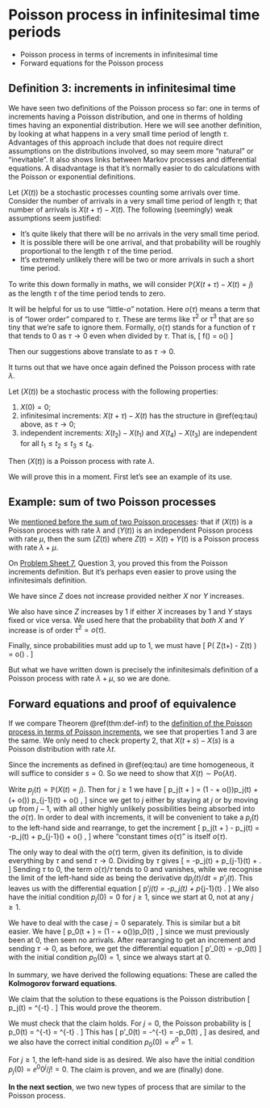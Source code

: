 # Poisson process in infinitesimal time periods  {#S15-poisson-infinitesimal}


::: {.mysummary}
* Poisson process in terms of increments in infinitesimal time
* Forward equations for the Poisson process
:::



## Definition 3: increments in infinitesimal time  {#infinitesimal}


We have seen two definitions of the Poisson process so far: one in terms of increments having a Poisson distribution, and one in therms of holding times having an exponential distribution. Here we will see another definition, by looking at what happens in a very small time period of length $\tau$. Advantages of this approach include that does not require direct assumptions on the distributions involved, so may seem more "natural" or "inevitable". It also shows links between Markov processes and differential equations. A disadvantage is that it's normally easier to do calculations with the Poisson or exponential definitions.

Let $(X(t))$ be a stochastic processes counting some arrivals over time. Consider the number of arrivals in a very small time period  of length $\tau$; that number of arrivals is $X(t+\tau) - X(t)$. The following (seemingly) weak assumptions seem justified:

* It's quite likely that there will be no arrivals in the very small time period.
* It is possible there will be one arrival, and that probability will be roughly proportional to the length $\tau$ of the time period.
* It's extremely unlikely there will be two or more arrivals in such a short time period.

To write this down formally in maths, we will consider $\mathbb P(X(t+\tau) - X(t) = j)$ as the length $\tau$ of the time period tends to zero.

It will be helpful for us to use "little-$o$" notation. Here $o(\tau)$ means a term that is of "lower order" compared to $\tau$. These are terms like $\tau^2$ or $\tau^3$ that are so tiny that we're safe to ignore them. Formally, $o(\tau)$ stands for a function of $\tau$ that tends to $0$ as $\tau \to 0$ even when divided by $\tau$. That is,
\[ f(\tau) = o(\tau) \qquad \iff \qquad \frac{f(\tau)}{\tau} \to 0 \quad \text{as $\tau \to 0$.}  \]

Then our suggestions above translate to
\begin{equation} \mathbb P \big(X(t+\tau) - X(t) = j\big) = \begin{cases} 1 - \lambda \tau + o(\tau) & \text{if $j = 0$,} \\
\lambda\tau + o(\tau) & \text{if $j = 1$,} \\
o(\tau) & \text{if $j \geq 2$.} \end{cases} (\#eq:tau) \end{equation}
as $\tau \to 0$.

It turns out that we have once again defined the Poisson process with rate $\lambda$.

::: {.theorem #def-inf}
Let $(X(t))$ be a stochastic process with the following properties:

1. $X(0) = 0$;
2. infinitesimal increments: $X(t+\tau) - X(t)$ has the structure in \@ref(eq:tau) above, as $\tau \to 0$;
3. independent increments: $X(t_2) - X(t_1)$ and $X(t_4) - X(t_3)$ are independent for all $t_1 \leq t_2 \leq t_3 \leq t_4$.

Then $(X(t))$ is a Poisson process with rate $\lambda$.
:::

We will prove this in a moment. First let's see an example of its use.


## Example: sum of two Poisson processes  {#sum2}

We [mentioned before the sum of two Poisson processes](#summed-marked): that if $(X(t))$ is a Poisson process with rate $\lambda$ and $(Y(t))$ is an independent Poisson process with rate $\mu$, then the sum $(Z(t))$ where $Z(t) = X(t) + Y(t)$ is a Poisson process with rate $\lambda + \mu$.

On [Problem Sheet 7](#P07), Question 3, you proved this from the Poisson increments definition. But it's perhaps even easier to prove using the infinitesimals definition.

We have
\begin{align*}\mathbb P\big( Z(t+\tau) - Z(t) = 0 \big) &= \mathbb P\big( X(t+\tau) - X(t) = 0 \big) \, \mathbb P\big( Y(t+\tau) - Y(t) = 0 \big) \\ &=\big(1 - \lambda \tau + o(\tau) \big)\big(1 - \mu \tau + o(\tau) \big) \\
&= 1 - (\lambda + \mu)\tau + o(\tau) , \end{align*}
since $Z$ does not increase provided neither $X$ nor $Y$ increases.

We also have
\begin{align*}\mathbb P\big( Z(t+{}&\tau) - Z(t) = 1 \big) \\
&= \mathbb P\big( X(t+\tau) - X(t) = 1 \big) \, \mathbb P\big( Y(t+\tau) - Y(t) = 0 \big) \\ &\qquad {}+ \mathbb P\big( X(t+\tau) - X(t) = 0 \big) \, \mathbb P\big( Y(t+\tau) - Y(t) = 1 \big) \\
&= \big(\lambda \tau + o(\tau) \big)\big(1 - \mu \tau + o(\tau) \big) + \big(1 - \lambda \tau + o(\tau) \big)\big(\mu \tau + o(\tau) \big) \\
&= (\lambda + \mu)\tau + o(\tau) , \end{align*}
since $Z$ increases by 1 if either $X$ increases by 1 and $Y$ stays fixed or vice versa. We used here that the probability that *both* $X$ and $Y$ increase is of order $\tau^2 = o(\tau)$. 

Finally, since probabilities must add up to 1, we must have
\[ \mathbb P\big( Z(t+\tau) - Z(t) \geq 2 \big) =  o(\tau) . \]

But what we have written down is precisely the infinitesimals definition of a Poisson process with rate $\lambda + \mu$, so we are done.



## Forward equations and proof of equivalence  {#forward}


If we compare Theorem \@ref(thm:def-inf) to the [definition of the Poisson process in terms of Poisson increments](#thm:#poisson-def-1), we see that properties 1 and 3 are the same. We only need to check property 2, that $X(t+s) - X(s)$ is a Poisson distribution with rate $\lambda t$.

Since the increments as defined in \@ref(eq:tau) are time homogeneous, it will suffice to consider $s = 0$. So we need to show that $X(t) \sim \text{Po}(\lambda t)$. 

Write $p_j(t) = \mathbb P(X(t) = j)$. Then for $j \geq 1$ we have
 \[ p_j(t + \tau) = \big(1 - \lambda\tau + o(\tau)\big)p_j(t) + \big(\lambda\tau + o(\tau)\big) p_{j-1}(t) + o(\tau) , \]
since we get to $j$ either by staying at $j$ or by moving up from $j-1$, with all other highly unlikely possibilities being absorbed into the $o(\tau)$. In order to deal with increments, it will be convenient to take a $p_{j}(t)$ to the left-hand side and rearrange, to get the increment
\[ p_j(t + \tau) - p_j(t) = -\lambda\tau p_j(t) + \lambda\tau p_{j-1}(\tau) + o(\tau) , \]
where "constant times $o(\tau)$" is itself $o(\tau)$.

The only way to deal with the $o(\tau)$ term, given its definition, is to divide everything by $\tau$ and send $\tau \to 0$. Dividing by $\tau$ gives
\[ \frac{p_j(t + \tau) - p_j(t)}{\tau} = -\lambda p_j(t) + \lambda p_{j-1}(t) + \frac{o(\tau)}{\tau} . \]
Sending $\tau$ to 0, the term $o(\tau)/\tau$ tends to 0 and vanishes, while we recognise the limit of the left-hand side as being the derivative $\mathrm d p_j(t) / \mathrm d t = p'_j(t)$.
This leaves us with the differential equation
\[ p'_j(t) = -\lambda p_j(t) + \lambda p_{j-1}(t) . \]
We also have the initial condition $p_j(0) = 0$ for $j \geq 1$, since we start at 0, not at any $j \geq 1$.

We have to deal with the case $j = 0$ separately. This is similar but a bit easier. We have
\[ p_0(t + \tau) = \big(1 - \lambda\tau + o(\tau)\big)p_0(t) , \]
since we must previously been at 0, then seen no arrivals.
After rearranging to get an increment and sending $\tau \to 0$, as before, we get the differential equation
\[ p'_0(t) = -\lambda p_0(t) \]
with the initial condition $p_0(0) = 1$, since we always start at 0.

In summary, we have derived the following equations:
\begin{align*}
   p'_0(t) &= -\lambda p_0(t) & p_0(0) & = 1 ,\\
   p'_j(t) &= -\lambda p_j(t) + \lambda p_{j-1}(t) &  p_j(0) &= 0 \quad \text{for $j \geq 1$} .
\end{align*}
These are called the **Kolmogorov forward equations**.

We claim that the solution to these equations is the Poisson distribution
\[ p_j(t) = \ee^{-\lambda t} \frac{(\lambda t)^j}{j!} . \]
This would prove the theorem.

We must check that the claim holds. For $j = 0$, the Poisson probability is 
\[ p_0(t) = \ee^{-\lambda t} \frac{(\lambda t)^0}{0!} = \ee^{-\lambda t} . \]
This has 
\[ p'_0(t) = -\lambda \ee^{-\lambda t} = -\lambda p_0(t) , \]
as desired, and we also have the correct initial condition $p_0(0) = \ee^{0} = 1$.

For $j \geq 1$, the left-hand side is
\begin{align*}
p'_j(t) &= \frac{\mathrm d}{\mathrm d t} \ee^{-\lambda t} \frac{(\lambda t)^j}{j!} \\
& = \frac{1}{j!} \left(-\lambda \ee^{-\lambda t}(\lambda t)^j + \ee^{-\lambda t} \lambda j(\lambda t)^{j-1} \right) \\
&= - \lambda \ee^{-\lambda t} \frac{(\lambda t)^j}{j!} + \lambda \ee^{-\lambda t} \frac{(\lambda t)^{j-1}}{(j-1)!} \\
&= -\lambda p_j(t) + \lambda p_{j-1}(t)
\end{align*}
as desired. We also have the initial condition $p_j(0) = \ee^{0} 0^j/j! = 0$.
The claim is proven, and we are (finally) done.


::: {.mysummary}
**In the next section**, we two new types of process that are similar to the Poisson process.
:::
